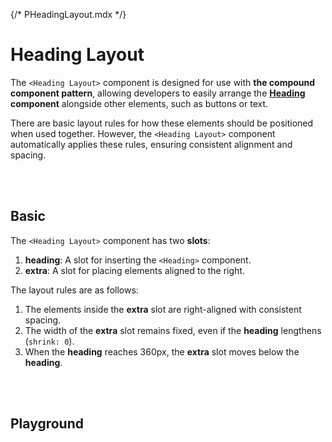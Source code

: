 {/* PHeadingLayout.mdx */}



<Meta of={PHeadingLayoutStories} />


# Heading Layout

The `<Heading Layout>` component is designed for use with **the compound component pattern**, allowing developers to easily arrange the **[Heading](?path=/docs/data-display-heading--docs) component** alongside other elements, such as buttons or text.

There are basic layout rules for how these elements should be positioned when used together. However, the `<Heading Layout>` component automatically applies these rules, ensuring consistent alignment and spacing.


<br/>
<br/>

## Basic

The `<Heading Layout>` component has two **slots**:
1. **heading**: A slot for inserting the `<Heading>` component.
2. **extra**: A slot for placing elements aligned to the right.

The layout rules are as follows:
1. The elements inside the **extra** slot are right-aligned with consistent spacing.
2. The width of the **extra** slot remains fixed, even if the **heading** lengthens (`shrink: 0`).
3. When the **heading** reaches 360px, the **extra** slot moves below the **heading**.

<Canvas of={PHeadingLayoutStories.Basic} />

<br/>
<br/>


## Playground
<Canvas of={PHeadingLayoutStories.Playground} />
<Controls of={PHeadingLayoutStories.Playground} />

<br/>
<br/>
